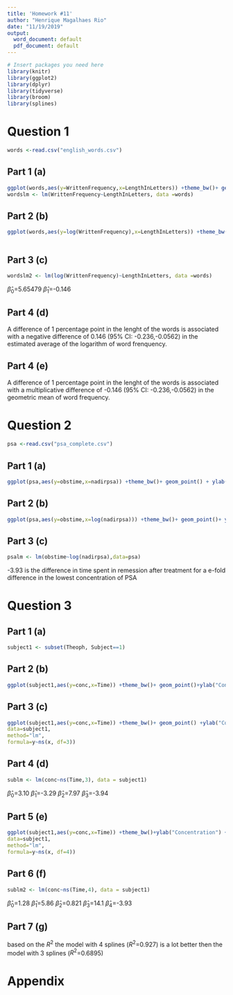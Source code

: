 ```yaml
---
title: 'Homework #11'
author: "Henrique Magalhaes Rio"
date: "11/19/2019"
output:
  word_document: default
  pdf_document: default
---
```


```r
# Insert packages you need here
library(knitr)
library(ggplot2)
library(dplyr)
library(tidyverse)
library(broom)
library(splines)

```

# Question 1 

```r

words <-read.csv("english_words.csv")

```

## Part 1 (a)

```r

ggplot(words,aes(y=WrittenFrequency,x=LengthInLetters)) +theme_bw()+ geom_point() +geom_smooth(method=lm, se=FALSE)+ggtitle("frenquency of words vs lenght of the words")+xlab("Lenght of the word")+ylab("Frenquency of the word")
wordslm <- lm(WrittenFrequency~LengthInLetters, data =words)


```
## Part 2 (b)


```r

ggplot(words,aes(y=log(WrittenFrequency),x=LengthInLetters)) +theme_bw()+ geom_point() +ggtitle("log of frenquency of words vs lenght of the words")+xlab("Lenght of the word")+ylab("log(Frenquency of the word)")



```



## Part 3 (c)

```r

wordslm2 <- lm(log(WrittenFrequency)~LengthInLetters, data =words)

```
$\hat\beta_0$=5.65479
$\hat\beta_1$=-0.146


## Part 4 (d)

A difference of 1 percentage point in the lenght of the words is associated with a negative difference of 0.146 (95% CI: -0.236,-0.0562) in the estimated average  of the logarithm of word frenquency.

## Part 4 (e)

A difference of 1 percentage point in the lenght of the words is associated with a multiplicative  difference of -0.146 (95% CI: -0.236,-0.0562) in the geometric mean of word frequency.



# Question 2

```r
psa <-read.csv("psa_complete.csv")

```

## Part 1 (a)

```r

ggplot(psa,aes(y=obstime,x=nadirpsa)) +theme_bw()+ geom_point() + ylab("Days in remission")+ xlab("lowest concentration of PSA")

```



## Part 2 (b)

```r

ggplot(psa,aes(y=obstime,x=log(nadirpsa))) +theme_bw()+ geom_point()+ ylab("Days in remission")+ xlab("log  of lowest concentration of PSA")

```

## Part 3 (c)

```r

psalm <- lm(obstime~log(nadirpsa),data=psa)

```

-3.93 is the difference in time spent in remession after treatment for a e-fold difference in the lowest concentration of PSA


# Question 3 

## Part 1 (a)
```r

subject1 <- subset(Theoph, Subject==1)
```

## Part 2 (b)

```r
ggplot(subject1,aes(y=conc,x=Time)) +theme_bw()+ geom_point()+ylab("Concentration")
```


## Part 3 (c)

```r
ggplot(subject1,aes(y=conc,x=Time)) +theme_bw()+ geom_point() +ylab("Concentration")+ geom_smooth(aes(x=Time, y=conc),
data=subject1,
method="lm",
formula=y~ns(x, df=3))


```

## Part 4 (d)

```r
sublm <- lm(conc~ns(Time,3), data = subject1)
```

$\hat\beta_0$=3.10
$\hat\beta_1$=-3.29
$\hat\beta_2$=7.97
$\hat\beta_3$=-3.94

## Part 5 (e)

```r
ggplot(subject1,aes(y=conc,x=Time)) +theme_bw()+ylab("Concentration") +geom_point() + geom_smooth(aes(x=Time, y=conc),
data=subject1,
method="lm",
formula=y~ns(x, df=4))


```

## Part 6 (f)

```r
sublm2 <- lm(conc~ns(Time,4), data = subject1)
```

$\hat\beta_0$=1.28
$\hat\beta_1$=5.86
$\hat\beta_2$=0.821
$\hat\beta_3$=14.1
$\hat\beta_4$=-3.93

## Part 7 (g)
based on the $R^2$ the model with 4 splines ($R^2$=0.927) is a lot better then the model with 3 splines ($R^2$=0.6895)



# Appendix

```r

```